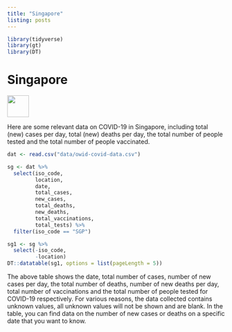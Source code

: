 ```yaml
---
title: "Singapore"
listing: posts
---
```


```r
library(tidyverse)
library(gt)
library(DT)
```
# Singapore
![](sg1.jpg){width=50}

Here are some relevant data on COVID-19 in Singapore, including total (new) cases per day, total (new) deaths per day, the total number of people tested and the total number of people vaccinated. 

```r
dat <- read.csv("data/owid-covid-data.csv")
```

```r
sg <- dat %>% 
  select(iso_code,
         location,
         date,
         total_cases,
         new_cases,
         total_deaths,
         new_deaths,
         total_vaccinations,
         total_tests) %>% 
  filter(iso_code == "SGP")
```

```r
sg1 <- sg %>% 
  select(-iso_code,
         -location)
DT::datatable(sg1, options = list(pageLength = 5))
```

The above table shows the date, total number of cases, number of new cases per day, the total number of deaths, number of new deaths per day, total number of vaccinations and the total number of people tested for COVID-19 respectively. For various reasons, the data collected contains unknown values, all unknown values will not be shown and are blank. In the table, you can find data on the number of new cases or deaths on a specific date that you want to know.

